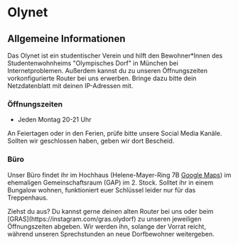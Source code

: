 
# Olynet

## Allgemeine Informationen

Das Olynet ist ein studentischer Verein und hilft den Bewohner\*Innen des
Studentenwohnheims "Olympisches Dorf" in München bei Internetproblemen.
Außerdem kannst du zu unseren Öffnungszeiten vorkonfigurierte Router bei uns
erwerben. Bringe dazu bitte dein Netzdatenblatt mit deinen IP-Adressen mit.

### Öffnungszeiten

- Jeden Montag 20-21 Uhr

An Feiertagen oder in den Ferien, prüfe bitte unsere Social Media Kanäle.
Sollten wir geschlossen haben, geben wir dort Bescheid.

### Büro

Unser Büro findet ihr im Hochhaus (Helene-Mayer-Ring 7B [Google Maps](https://g.page/r/CYubh5FnTtN0EBI/)) im ehemaligen
Gemeinschaftsraum (GAP) im 2. Stock. Solltet ihr in einem Bungalow wohnen,
funktioniert euer Schlüssel leider nur für das Treppenhaus.

<Callout type="info" emoji="♻️"> 
    Ziehst du aus? Du kannst gerne deinen alten Router bei uns oder beim
    [GRAS](https://instagram.com/gras.olydorf) zu unseren jeweiligen 
    Öffnungszeiten abgeben. Wir werden ihn, solange der Vorrat reicht, während 
    unseren Sprechstunden an neue Dorfbewohner weitergeben.
</Callout>